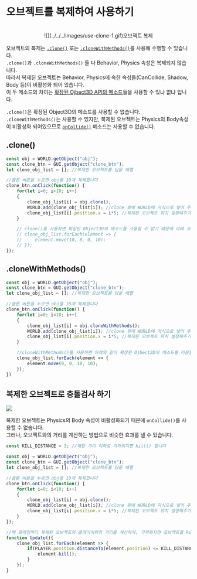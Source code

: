 
# 오브젝트를 복제하여 사용하기

<br/>
<center>
![](../../../images/use-clone-1.gif)오브젝트 복제
</center>

오브젝트의 복제는 [`.clone()`](../script/built-in/three/object3d#clone) 또는 [`.cloneWithMethods()`](../script/api/object3d#clonewithmethods)를 사용해 수행할 수 있습니다.  
`.clone()`과 `.cloneWithMethods()` 둘 다 Behavior, Physics 속성은 복제되지 않습니다.  
따라서 복제된 오브젝트는 Behavior, Physics에 속한 속성들(CanCollide, Shadow, Body 등)이 비활성화 되어 있습니다.  
이 두 메소드의 차이는 [확장된 Ojbect3D API의 메소드](../script/api/object3d.mdx)들을 사용할 수 있냐 없냐 입니다.  

`.clone()`은 확장된 Object3D의 메소드를 사용할 수 없습니다.  
`.cloneWithMethods()`는 사용할 수 있지만, 복제된 오브젝트는 Physics의 Body속성이 비활성화 되어있으므로 [`onCollide()`](../script/api/object3d#oncollide) 메소드는 사용할 수 없습니다.  

## .clone()

```js showLineNumbers filename=".clone()" copy
const obj = WORLD.getObject("obj");
const clone_btn = GUI.getObject("clone_btn");
let clone_obj_list = []; //복제한 오브젝트를 담을 배열

//클론 버튼을 누르면 obj를 10개 복제합니다
clone_btn.onClick(function() {
    for(let i=0; i<10; i++)
    {
        clone_obj_list[i] = obj.clone();
        WORLD.add(clone_obj_list[i]); //clone 후에 WORLD에 자식으로 넣어 주어야 사용 가능합니다
        clone_obj_list[i].position.x = i*5; //복제된 오브젝트 위치 설정해주기
    }

    // clone()을 사용하면 확장된 Object3D의 메소드를 사용할 수 없기 떄문에 아래 코드를 실행할 때 에러가납니다
    // clone_obj_list.forEach(element => {
    //     element.move(10, 0, 0, 10);
    // });
});
```

## .cloneWithMethods()

```js showLineNumbers filename=".cloneWithMethods()" copy
const obj = WORLD.getObject("obj");
const clone_btn = GUI.getObject("clone_btn");
let clone_obj_list = []; //복제한 오브젝트를 담을 배열

//클론 버튼을 누르면 obj를 10개 복제합니다
clone_btn.onClick(function() {
    for(let i=0; i<10; i++)
    {
        clone_obj_list[i] = obj.cloneWithMethods();
        WORLD.add(clone_obj_list[i]); //clone 후에 WORLD에 자식으로 넣어 주어야 사용 가능합니다
        clone_obj_list[i].position.x = i*5; //복제된 오브젝트 위치 설정해주기
    }

    //cloneWithMethods()를 사용하면 아래와 같이 확장된 Ojbect3D의 메소드를 이용할 수 있습니다
    clone_obj_list.forEach(element => {
        element.move(0, 0, 10, 10);
    });
})
```

## 복제한 오브젝트로 충돌검사 하기

![](../../../images/use-clone-2.gif)

복제한 오브젝트는 Physics의 Body 속성이 비활성화되기 때문에 `onCollide()`를 사용할 수 없습니다.  
그러나, 오브젝트와의 거리를 계산하는 방법으로 비슷한 효과를 낼 수 있습니다.  

```js showLineNumbers filename="Distance_calculation" copy
const KILL_DISTANCE = 3; //해당 거리 이하로 가까워지면 kill() 합니다

const obj = WORLD.getObject("obj");
const clone_btn = GUI.getObject("clone_btn");
let clone_obj_list = []; //복제한 오브젝트를 담을 배열

//클론 버튼을 누르면 obj를 10개 복제합니다
clone_btn.onClick(function() {
    for(let i=0; i<10; i++)
    {
        clone_obj_list[i] = obj.clone();
        WORLD.add(clone_obj_list[i]); //clone 후에 WORLD에 자식으로 넣어 주어야 사용 가능합니다
        clone_obj_list[i].position.x = i*5; //복제된 오브젝트 위치 설정해주기
    }
});

//매 프레임마다 복제된 오브젝트와 플레이어와의 거리를 계산하여, 가까워지면 오브젝트를 kill() 합니다
function Update(){
    clone_obj_list.forEach(element => {
        if(PLAYER.position.distanceTo(element.position) <= KILL_DISTANCE){
            element.kill();
        }
    });
}
```